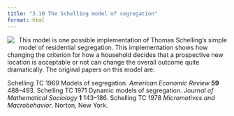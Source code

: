 ```yaml
---
title: "3.10 The Schelling model of segregation"
format: html
---
```


[![](3.10-schelling.png)](3.10-schelling.png){style="float:left; margin-right:10px; margin-bottom:5px;"} This model is one possible implementation of Thomas Schelling’s simple model of residential segregation. This implementation shows how changing the criterion for how a household decides that a prospective new location is acceptable or not can change the overall outcome quite dramatically.  The original papers on this model are:

Schelling TC 1969 Models of segregation. _American Economic Review_ **59** 488–493.
Schelling TC 1971 Dynamic models of segregation. _Journal of Mathematical Sociology_ **1** 143–186.
Schelling TC 1978 _Micromotives and Macrobehavior_. Norton, New York.